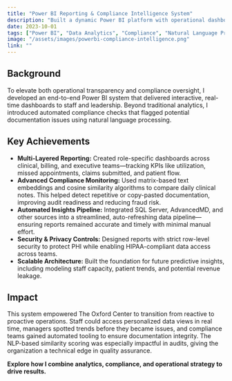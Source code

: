 ```yaml
---
title: "Power BI Reporting & Compliance Intelligence System"
description: "Built a dynamic Power BI platform with operational dashboards and integrated compliance tools—leveraging advanced text similarity algorithms to detect documentation anomalies."
date: 2023-10-01
tags: ["Power BI", "Data Analytics", "Compliance", "Natural Language Processing", "Healthcare IT", "Dashboard Development"]
image: "/assets/images/powerbi-compliance-intelligence.png"
link: ""
---
```


## Background

To elevate both operational transparency and compliance oversight, I developed an end-to-end Power BI system that delivered interactive, real-time dashboards to staff and leadership. Beyond traditional analytics, I introduced automated compliance checks that flagged potential documentation issues using natural language processing.

## Key Achievements

- **Multi-Layered Reporting:** Created role-specific dashboards across clinical, billing, and executive teams—tracking KPIs like utilization, missed appointments, claims submitted, and patient flow.
- **Advanced Compliance Monitoring:** Used matrix-based text embeddings and cosine similarity algorithms to compare daily clinical notes. This helped detect repetitive or copy-pasted documentation, improving audit readiness and reducing fraud risk.
- **Automated Insights Pipeline:** Integrated SQL Server, AdvancedMD, and other sources into a streamlined, auto-refreshing data pipeline—ensuring reports remained accurate and timely with minimal manual effort.
- **Security & Privacy Controls:** Designed reports with strict row-level security to protect PHI while enabling HIPAA-compliant data access across teams.
- **Scalable Architecture:** Built the foundation for future predictive insights, including modeling staff capacity, patient trends, and potential revenue leakage.

## Impact

This system empowered The Oxford Center to transition from reactive to proactive operations. Staff could access personalized data views in real time, managers spotted trends before they became issues, and compliance teams gained automated tooling to ensure documentation integrity. The NLP-based similarity scoring was especially impactful in audits, giving the organization a technical edge in quality assurance.

**Explore how I combine analytics, compliance, and operational strategy to drive results.**

